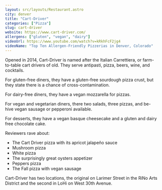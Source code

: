 ```yaml
---
layout: src/layouts/Restaurant.astro
city: denver
title: "Cart-Driver"
categories: ["Pizza"]
slug: cart-driver
website: https://www.cart-driver.com/
allergens: ["gluten", "vegan", "dairy"]
videoUrl: https://www.youtube.com/watch?v=kRkhFcF2jg4
videoName: "Top Ten Allergen-Friendly Pizzerias in Denver, Colorado"
---
```


Opened in 2014, Cart-Driver is named after the Italian Carrettiera, or farm-to-table cart drivers of old. They serve antipasti, pizza, beers, wine, and cocktails.

For gluten-free diners, they have a gluten-free sourdough pizza crust, but they state there is a chance of cross-contamination.

For dairy-free diners, they have a vegan mozzarella for pizzas.

For vegan and vegetarian diners, there two salads, three pizzas, and be-hive vegan sausage or pepperoni available.

For desserts, they have a vegan basque cheesecake and a gluten and dairy free chocolate cake.

Reviewers rave about:
* The Cart Driver pizza with its apricot jalapeño sauce
* Mushroom pizza
* White pizza
* The surprisingly great oysters appetizer
* Peppers pizza
* The Fall pizza with vegan sausage

Cart-Driver has two locations, the original on Larimer Street in the RiNo Arts District and the second in LoHi on West 30th Avenue.
